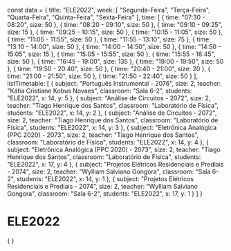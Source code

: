 const data = {
  title: "ELE2022",
  week: [
    "Segunda-Feira",
    "Terça-Feira",
    "Quarta-Feira",
    "Quinta-Feira",
    "Sexta-Feira"
  ],
  time: [
    {
      time: "07:30 - 08:20",
      size: 50
    },
    {
      time: "08:20 - 09:10",
      size: 50
    },
    {
      time: "09:10 - 09:25",
      size: 15
    },
    {
      time: "09:25 - 10:15",
      size: 50
    },
    {
      time: "10:15 - 11:05",
      size: 50
    },
    {
      time: "11:05 - 11:55",
      size: 50
    },
    {
      time: "11:55 - 13:10",
      size: 75
    },
    {
      time: "13:10 - 14:00",
      size: 50
    },
    {
      time: "14:00 - 14:50",
      size: 50
    },
    {
      time: "14:50 - 15:05",
      size: 15
    },
    {
      time: "15:05 - 15:55",
      size: 50
    },
    {
      time: "15:55 - 16:45",
      size: 50
    },
    {
      time: "16:45 - 19:00",
      size: 135
    },
    {
      time: "19:00 - 19:50",
      size: 50
    },
    {
      time: "19:50 - 20:40",
      size: 50
    },
    {
      time: "20:40 - 21:00",
      size: 20
    },
    {
      time: "21:00 - 21:50",
      size: 50
    },
    {
      time: "21:50 - 22:40",
      size: 50
    }
  ],
  listTimetable: [
    {
      subject: "Português Instrumental - 2076",
      size: 2,
      teacher: "Kátia Cristiane Kobus Novaes",
      classroom: "Sala 6-2",
      students: "ELE2022",
      x: 14,
      y: 5
    },
    {
      subject: "Análise de Circuitos - 2072",
      size: 2,
      teacher: "Tiago Henrique dos Santos",
      classroom: "Laboratório de Física",
      students: "ELE2022",
      x: 14,
      y: 2
    },
    {
      subject: "Análise de Circuitos - 2072",
      size: 2,
      teacher: "Tiago Henrique dos Santos",
      classroom: "Laboratório de Física",
      students: "ELE2022",
      x: 14,
      y: 3
    },
    {
      subject: "Eletrônica Analógica (PPC 2020) - 2073",
      size: 2,
      teacher: "Tiago Henrique dos Santos",
      classroom: "Laboratório de Física",
      students: "ELE2022",
      x: 14,
      y: 4
    },
    {
      subject: "Eletrônica Analógica (PPC 2020) - 2073",
      size: 2,
      teacher: "Tiago Henrique dos Santos",
      classroom: "Laboratório de Física",
      students: "ELE2022",
      x: 17,
      y: 4
    },
    {
      subject: "Projetos Elétricos Residenciais e Prediais - 2074",
      size: 2,
      teacher: "Wylliam Salviano Gongora",
      classroom: "Sala 6-2",
      students: "ELE2022",
      x: 14,
      y: 1
    },
    {
      subject: "Projetos Elétricos Residenciais e Prediais - 2074",
      size: 2,
      teacher: "Wylliam Salviano Gongora",
      classroom: "Sala 6-2",
      students: "ELE2022",
      x: 17,
      y: 1
    }
  ]
}

# ELE2022

<div>
    {
        <Grid
            title={data.title}
            weekDays={data.week}
            time={data.time}
            listClasses={data.listTimetable}
        />
    }
</div>